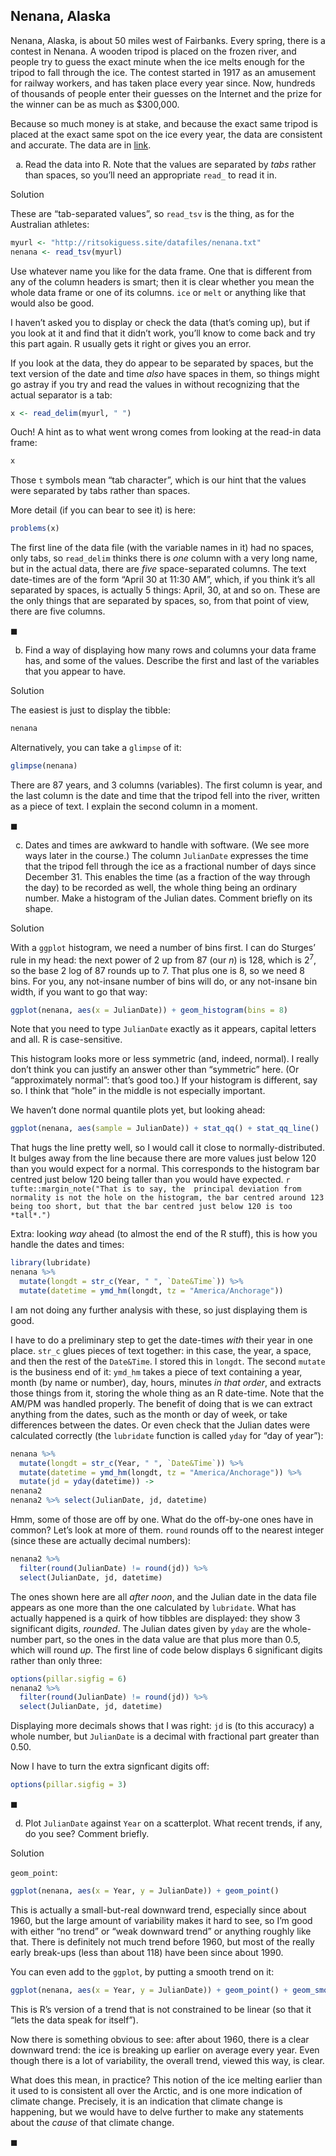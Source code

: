 ##  Nenana, Alaska


 Nenana, Alaska, is about 50 miles west of Fairbanks.
Every spring, there is a contest in Nenana. A wooden tripod is
placed on the frozen river, and people try to guess the exact minute
when the ice melts enough for the tripod to fall through the ice. The
contest started in 1917 as an amusement for railway workers, and has
taken place every year since. Now, hundreds of thousands of people
enter their guesses on the Internet and the prize for the winner can
be as much as \$300,000.

Because so much money is at stake, and because the exact same tripod
is placed at the exact same spot on the ice every year, the data are
consistent and accurate. The data are in
[link](http://ritsokiguess.site/datafiles/nenana.txt). 



(a) Read the data into R.  Note that the values are
separated by *tabs* rather than spaces, so you'll need an
appropriate `read_` to read it in.


Solution


These are "tab-separated values", so `read_tsv` is the
thing, as for the Australian athletes:
```r
myurl <- "http://ritsokiguess.site/datafiles/nenana.txt"
nenana <- read_tsv(myurl)
```

       

Use whatever name you like for the data frame. One that is different
from any of the column headers is smart; then it is clear whether you
mean the whole data frame or one of its columns. `ice` or
`melt` or anything like that would also be good.

I haven't asked you to display or check the data (that's coming up),
but if you look at it and find that it didn't work, you'll know to
come back and try this part again. R usually gets it right or gives
you an error. 

If you look at the data, they do appear to be separated by spaces, but
the text version of the date and time *also* have spaces in them,
so things might go astray if you try and read the values in without
recognizing that the actual separator is a tab:

```r
x <- read_delim(myurl, " ")
```

 

Ouch! A hint as to what went wrong comes from looking at the read-in
data frame:

```r
x
```

 

Those `t` symbols mean "tab character", which is our hint that
the values were separated by tabs rather than spaces.

More detail (if you can bear to see it) is here:

```r
problems(x)
```

 

The first line of the data file (with the variable names in it) had no
spaces, only tabs, so `read_delim` thinks there is *one*
column with a very long name, but in the actual data, there are
*five* space-separated columns.  The text date-times are of the
form "April 30 at 11:30 AM", which, if you think it's all separated
by spaces, is actually 5 things: April, 30, at and so on. These are
the only things that are separated by spaces, so, from that point of
view, there are five columns.


$\blacksquare$

(b) Find a way of displaying how many rows and columns your
data frame has, and some of the values. Describe the first and last
of the variables that
you appear to have.


Solution


The easiest is just to display the tibble:
```r
nenana
```

       
Alternatively, you can take a `glimpse` of it:

```r
glimpse(nenana)
```

 

There are 87 years, and 3 columns (variables).
The first column is year, and the last
column is the date and time that the tripod fell into the river,
written as a piece of text. I explain the second column in a moment.


$\blacksquare$

(c) Dates and times are awkward to handle with software. (We
see more ways later in the course.)  The column `JulianDate`
expresses the time that the tripod fell through the ice as a
fractional number of days since December 31. This enables the time
(as a fraction of the way through the day) to be recorded as well,
the whole thing being an ordinary number.
Make a histogram of the Julian dates. Comment briefly on its shape.


Solution


With a `ggplot` histogram, we need a number of bins
first. I can do Sturges' rule in my head: the next power of 2 up
from 87 (our $n$) is 128, which is $2^7$, so the base 2 log of
87 rounds up to 7. That plus one is 8, so we need 8 bins. For
you, any not-insane number of bins will do, or any not-insane
bin width, if you want to go that way:
```r
ggplot(nenana, aes(x = JulianDate)) + geom_histogram(bins = 8)
```

       

Note that you need to type `JulianDate` exactly as it
appears, capital letters and all. R is case-sensitive.

This histogram looks more or less symmetric (and, indeed, normal). I
really don't think you can justify an answer other than "symmetric"
here. (Or "approximately normal": that's good too.) If your
histogram is different, say so. I think that "hole" in the middle is
not especially important.

We haven't done normal quantile plots yet, but looking ahead:

```r
ggplot(nenana, aes(sample = JulianDate)) + stat_qq() + stat_qq_line()
```

 

That hugs the line pretty well, so I would call it close to
normally-distributed. It bulges away from the line because there are
more values just below 120 than you would expect for a
normal. This corresponds to the histogram bar centred just below 120
being taller than you would have expected.
`r tufte::margin_note("That is to say, the  principal deviation from normality is not the hole on the histogram, the bar centred around 123 being too short, but that the bar centred just below 120 is too *tall*.")`

Extra: looking *way* ahead (to almost the end of the R stuff),
this is how you handle the dates and times:

```r
library(lubridate)
nenana %>%
  mutate(longdt = str_c(Year, " ", `Date&Time`)) %>%
  mutate(datetime = ymd_hm(longdt, tz = "America/Anchorage"))
```

 

I am not doing any further analysis with these, so just displaying them is good. 

I have to do a preliminary step to get the date-times *with* their year in one place. `str_c` glues pieces of text together: in this case, the year, a space, and then the rest of the 
`Date&Time`. I stored this in `longdt`. The second `mutate` is the business end of it: `ymd_hm` takes a piece of text containing a year, month (by name or number), day, hours, minutes *in that order*, and extracts those things from it, storing the whole thing as an R date-time. Note that the AM/PM was handled properly.
The benefit of doing that is we can extract anything from the dates, such as the month or day of week, or take differences between the dates. Or even check that the Julian dates were calculated correctly (the `lubridate` function is called `yday` for "day of year"):

```r
nenana %>%
  mutate(longdt = str_c(Year, " ", `Date&Time`)) %>%
  mutate(datetime = ymd_hm(longdt, tz = "America/Anchorage")) %>%
  mutate(jd = yday(datetime)) ->
nenana2
nenana2 %>% select(JulianDate, jd, datetime)
```

 

Hmm, some of those are off by one. What do the off-by-one ones have in common? Let's look at more of them. `round` 
rounds off to the nearest integer (since these are actually decimal numbers):

```r
nenana2 %>%
  filter(round(JulianDate) != round(jd)) %>%
  select(JulianDate, jd, datetime)
```



The ones shown here are all *after noon*, and the Julian date in
the data file appears as one more than the one calculated by
`lubridate`. What has actually happened is a quirk of how tibbles
are displayed: they show 3 significant digits, *rounded*. The
Julian dates given by `yday` are the whole-number part, so the
ones in the data value are that plus more than 0.5, which will round
*up*. The first line of code below displays 6 significant digits
rather than only three:

```r
options(pillar.sigfig = 6)
nenana2 %>%
  filter(round(JulianDate) != round(jd)) %>%
  select(JulianDate, jd, datetime)
```



Displaying more decimals shows that I was right: `jd` is (to this accuracy) a whole number, but `JulianDate` is a decimal with fractional part greater than 0.50.

Now I have to turn the extra signficant digits off:

```r
options(pillar.sigfig = 3)
```




$\blacksquare$

(d) Plot `JulianDate` against `Year` on a
scatterplot. What recent trends, if any, do you see? Comment briefly.


Solution



`geom_point`:

```r
ggplot(nenana, aes(x = Year, y = JulianDate)) + geom_point()
```

 
This is actually a small-but-real downward trend, especially since
about 1960, 
but the large amount
of variability makes it hard to see, so I'm good with either "no trend" 
or "weak downward trend" 
or anything roughly like that. There is definitely not much trend
before 1960, but most of the really early break-ups (less than about
118) have been since about 1990.

You can even add to the `ggplot`, by putting a smooth trend on it:

```r
ggplot(nenana, aes(x = Year, y = JulianDate)) + geom_point() + geom_smooth()
```

 

This is R's version of a trend that is not constrained
to be linear (so that it "lets the data speak for itself").

Now there is something obvious to see: after about 1960, there is a clear
downward trend: the ice is breaking up earlier on average every
year. Even though there is a lot of variability, the overall trend,
viewed this way, is clear.

What does this mean, in practice? This notion of the ice melting
earlier than it used to is consistent all over the Arctic, and is one
more indication of climate change. Precisely, it is an indication that
climate change is happening, but we would have to delve further to
make any statements about the *cause* of that climate change.

$\blacksquare$




